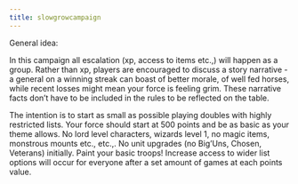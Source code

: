 ```yaml
---
title: slowgrowcampaign
---
```


General idea: 

In this campaign all escalation (xp, access to items etc.,) will happen as a group. Rather than xp, players are encouraged
to discuss a story narrative - a general on a winning streak can boast of better morale, of well fed horses, while recent 
losses might mean your force is feeling grim. These narrative facts don't have to be included in the rules to be reflected
on the table. 

The intention is to start as small as possible playing doubles with highly restricted lists. Your force should start at 
500 points and be as basic as your theme allows. No lord level characters, wizards level 1, no magic items, monstrous 
mounts etc., etc.,. No unit upgrades (no Big'Uns, Chosen, Veterans) initially. Paint your basic troops! Increase access to wider 
list options will occur for everyone after a set amount of games at each points value. 


